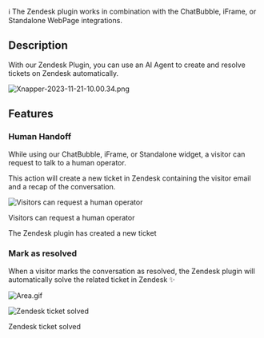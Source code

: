 <Note>
ℹ️ The Zendesk plugin works in combination with the ChatBubble, iFrame, or Standalone WebPage integrations.

</Note>

## Description

With our Zendesk Plugin, you can use an AI Agent to create and resolve tickets on Zendesk automatically.

![Xnapper-2023-11-21-10.00.34.png](/images/zendesk/Xnapper-2023-11-21-10.00.34.png)

## Features

### Human Handoff

While using our ChatBubble, iFrame, or Standalone widget, a visitor can request to talk to a human operator.

This action will create a new ticket in Zendesk containing the visitor email and a recap of the conversation.

![Visitors can request a human operator](/images/zendesk/Xnapper-2023-11-21-10.24.01.png)

Visitors can request a human operator

The Zendesk plugin has created a new ticket

### Mark as resolved

When a visitor marks the conversation as resolved, the Zendesk plugin will automatically solve the related ticket in Zendesk ✨

![Area.gif](/images/zendesk/Area.gif)

![Zendesk ticket solved](/images/zendesk/Xnapper-2023-11-21-10.33.25.png)

Zendesk ticket solved
